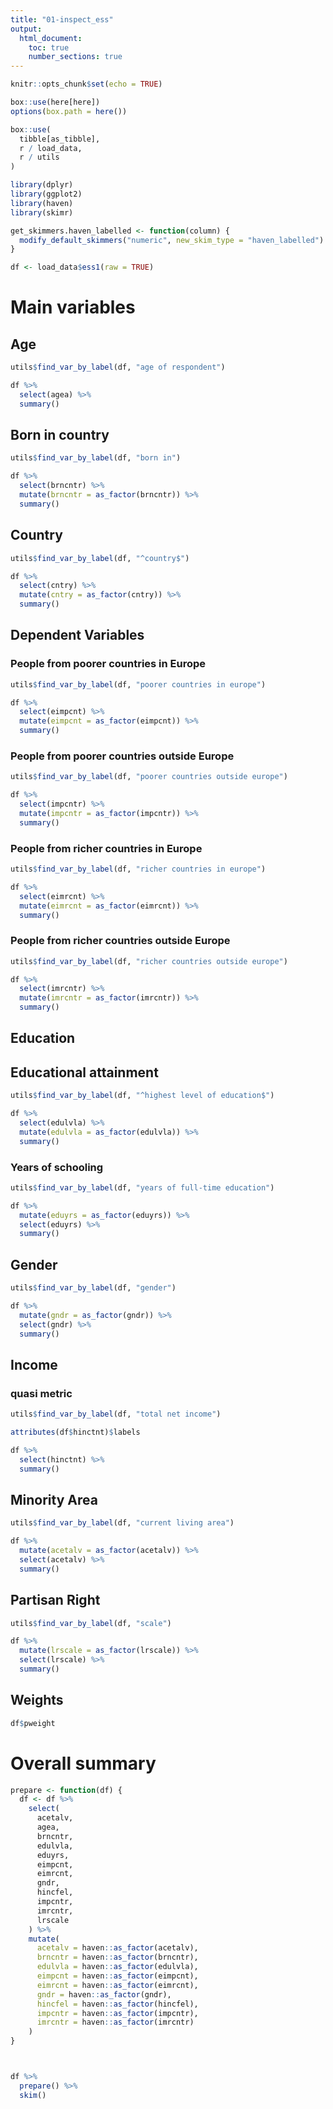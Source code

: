 ```yaml
---
title: "01-inspect_ess"
output:
  html_document:
    toc: true
    number_sections: true
---
```


```r
knitr::opts_chunk$set(echo = TRUE)

box::use(here[here])
options(box.path = here())

box::use(
  tibble[as_tibble],
  r / load_data,
  r / utils
)

library(dplyr)
library(ggplot2)
library(haven)
library(skimr)
```

```r
get_skimmers.haven_labelled <- function(column) {
  modify_default_skimmers("numeric", new_skim_type = "haven_labelled")
}
```

```r
df <- load_data$ess1(raw = TRUE)
``` 


# Main variables

## Age

```r
utils$find_var_by_label(df, "age of respondent")

df %>%
  select(agea) %>%
  summary()
```

## Born in country

```r
utils$find_var_by_label(df, "born in")

df %>%
  select(brncntr) %>%
  mutate(brncntr = as_factor(brncntr)) %>%
  summary()
```

## Country

```r
utils$find_var_by_label(df, "^country$")

df %>%
  select(cntry) %>%
  mutate(cntry = as_factor(cntry)) %>%
  summary()
```

## Dependent Variables

### People from poorer countries in Europe

```r
utils$find_var_by_label(df, "poorer countries in europe")

df %>%
  select(eimpcnt) %>%
  mutate(eimpcnt = as_factor(eimpcnt)) %>%
  summary()
```

### People from poorer countries outside Europe

```r
utils$find_var_by_label(df, "poorer countries outside europe")

df %>%
  select(impcntr) %>%
  mutate(impcntr = as_factor(impcntr)) %>%
  summary()
```

### People from richer countries in Europe

```r
utils$find_var_by_label(df, "richer countries in europe")

df %>%
  select(eimrcnt) %>%
  mutate(eimrcnt = as_factor(eimrcnt)) %>%
  summary()
```

### People from richer countries outside Europe

```r
utils$find_var_by_label(df, "richer countries outside europe")

df %>%
  select(imrcntr) %>%
  mutate(imrcntr = as_factor(imrcntr)) %>%
  summary()
```


## Education

## Educational attainment

```r
utils$find_var_by_label(df, "^highest level of education$")

df %>%
  select(edulvla) %>%
  mutate(edulvla = as_factor(edulvla)) %>%
  summary()
```

### Years of schooling

```r
utils$find_var_by_label(df, "years of full-time education")

df %>%
  mutate(eduyrs = as_factor(eduyrs)) %>%
  select(eduyrs) %>%
  summary()
```

## Gender

```r
utils$find_var_by_label(df, "gender")

df %>%
  mutate(gndr = as_factor(gndr)) %>%
  select(gndr) %>%
  summary()
```

## Income

### quasi metric

```r
utils$find_var_by_label(df, "total net income")

attributes(df$hinctnt)$labels

df %>%
  select(hinctnt) %>%
  summary()
```

## Minority Area

```r
utils$find_var_by_label(df, "current living area")

df %>%
  mutate(acetalv = as_factor(acetalv)) %>%
  select(acetalv) %>%
  summary()
```

## Partisan Right

```r
utils$find_var_by_label(df, "scale")

df %>%
  mutate(lrscale = as_factor(lrscale)) %>%
  select(lrscale) %>%
  summary()
```


## Weights

```r
df$pweight
```


# Overall summary

```r
prepare <- function(df) {
  df <- df %>%
    select(
      acetalv,
      agea,
      brncntr,
      edulvla,
      eduyrs,
      eimpcnt,
      eimrcnt,
      gndr,
      hincfel,
      impcntr,
      imrcntr,
      lrscale
    ) %>%
    mutate(
      acetalv = haven::as_factor(acetalv),
      brncntr = haven::as_factor(brncntr),
      edulvla = haven::as_factor(edulvla),
      eimpcnt = haven::as_factor(eimpcnt),
      eimrcnt = haven::as_factor(eimrcnt),
      gndr = haven::as_factor(gndr),
      hincfel = haven::as_factor(hincfel),
      impcntr = haven::as_factor(impcntr),
      imrcntr = haven::as_factor(imrcntr)
    )
}



df %>%
  prepare() %>%
  skim()
```
